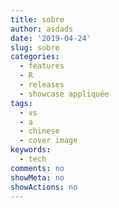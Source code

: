 ```yaml
---
title: sobre
author: asdads
date: '2019-04-24'
slug: sobre
categories:
  - features
  - R
  - releases
  - showcase appliquée
tags:
  - vs
  - a
  - chinese
  - cover image
keywords:
  - tech
comments: no
showMeta: no
showActions: no
---
```


